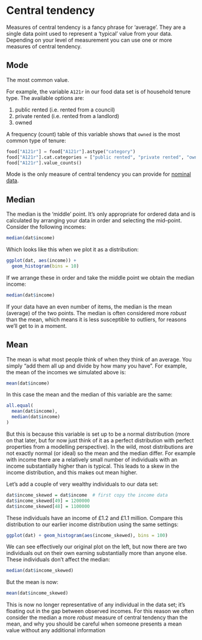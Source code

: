 # Central tendency

Measures of central tendency is a fancy phrase for 'average'.
They are a single data point used to represent a 'typical' value from your data.
Depending on your level of measurement you can use one or more measures of central tendency.


## Mode

The most common value.

For example, the variable `A121r` in our food data set is of household tenure type.
The available options are:

1. public rented (i.e. rented from a council)
2. private rented (i.e. rented from a landlord)
3. owned

A frequency (count) table of this variable shows that `owned` is the most common type of tenure:

```python
food["A121r"] = food["A121r"].astype("category")
food["A121r"].cat.categories = ["public rented", "private rented", "owned"]
food["A121r"].value_counts()
```

Mode is the only measure of central tendency you can provide for [nominal data](../levels-of-measurement#nominal).


## Median

The median is the 'middle' point.
It's only appropriate for ordered data and is calculated by arranging your data in order and selecting the mid--point.
Consider the following incomes:

```r
median(dat$income)
```

Which looks like this when we plot it as a distribution:

```r
ggplot(dat, aes(income)) +
  geom_histogram(bins = 10)
```

If we arrange these in order and take the middle point we obtain the median income:

```r
median(dat$income)
```

If your data have an even number of items, the median is the mean (average) of the two points.
The median is often considered more *robust* than the mean, which means it is less susceptible to outliers, for reasons we'll get to in a moment.


## Mean

The mean is what most people think of when they think of an average.
You simply "add them all up and divide by how many you have".
For example, the mean of the incomes we simulated above is:

```r
mean(dat$income)
```

In this case the mean and the median of this variable are the same:

```r
all.equal(
  mean(dat$income),
  median(dat$income)
)
```

But this is because this variable is set up to be a normal distribution (more on that later, but for now just think of it as a perfect distribution with perfect properties from a modelling perspective).
In the wild, most distributions are not exactly normal (or ideal) so the mean and the median differ.
For example with income there are a relatively small number of individuals with an income substantially higher than is typical.
This leads to a skew in the income distribution, and this makes out mean higher.

Let's add a couple of very wealthy individuals to our data set:

```r
dat$income_skewed = dat$income  # first copy the income data
dat$income_skewed[49] = 1200000
dat$income_skewed[48] = 1100000
```

These individuals have an income of £1.2 and £1.1 million.
Compare this distribution to our earlier income distribution using the same settings:

```r
ggplot(dat) + geom_histogram(aes(income_skewed), bins = 100)
```

We can see effectively our original plot on the left, but now there are two individuals out on their own earning substantially more than anyone else.
These individuals don't affect the median:

```r
median(dat$income_skewed)
```

But the mean is now:

```r
mean(dat$income_skewed)
```

This is now no longer representative of any individual in the data set; it's floating out in the gap between observed incomes.
For this reason we often consider the median a more *robust* measure of central tendency than the mean, and why you should be careful when someone presents a mean value without any additional information

